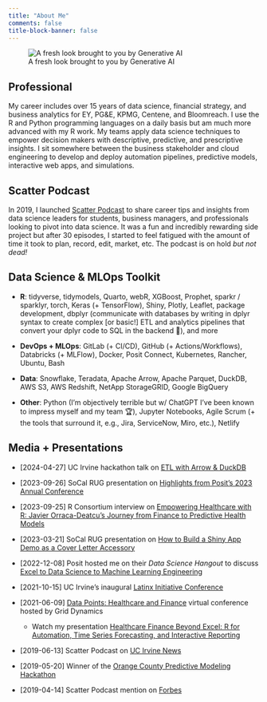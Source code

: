 ```yaml
---
title: "About Me"
comments: false
title-block-banner: false
---
```


![A fresh look brought to you by Generative AI](./images/Javier_Wide.jpg)

## Professional

My career includes over 15 years of data science, financial strategy, and business analytics for EY, PG&E, KPMG, Centene, and Bloomreach. I use the R and Python programming languages on a daily basis but am much more advanced with my R work. My teams apply data science techniques to empower decision makers with descriptive, predictive, and prescriptive insights. I sit somewhere between the business stakeholder and cloud engineering to develop and deploy automation pipelines, predictive models, interactive web apps, and simulations.

## Scatter Podcast

In 2019, I launched [Scatter Podcast](https://soundcloud.com/scatterpodcast) to share career tips and insights from data science leaders for students, business managers, and professionals looking to pivot into data science. It was a fun and incredibly rewarding side project but after 30 episodes, I started to feel fatigued with the amount of time it took to plan, record, edit, market, etc. The podcast is on hold *but not dead!*

## Data Science & MLOps Toolkit

- **R**: tidyverse, tidymodels, Quarto, webR, XGBoost, Prophet, sparkr / sparklyr, torch, Keras (+ TensorFlow), Shiny, Plotly, Leaflet, package development, dbplyr (communicate with databases by writing in dplyr syntax to create complex [or basic!] ETL and analytics pipelines that convert your dplyr code to SQL in the backend 🚀), and more

- **DevOps + MLOps**: GitLab (+ CI/CD), GitHub (+ Actions/Workflows), Databricks (+ MLFlow), Docker, Posit Connect, Kubernetes, Rancher, Ubuntu, Bash

- **Data**: Snowflake, Teradata, Apache Arrow, Apache Parquet, DuckDB, AWS S3, AWS Redshift, NetApp StorageGRID, Google BigQuery

- **Other**: Python (I'm objectively terrible but w/ ChatGPT I've been known to impress myself and my team 🏆), Jupyter Notebooks, Agile Scrum (+ the tools that surround it, e.g., Jira, ServiceNow, Miro, etc.), Netlify

## Media + Presentations

* [2024-04-27] UC Irvine hackathon talk on [ETL with Arrow & DuckDB](https://javorraca.github.io/UCI-2024-Hackathon-Workshop-Arrow-DuckDB/#/title-slide)

* [2023-09-26] SoCal RUG presentation on [Highlights from Posit's 2023 Annual Conference](https://javorraca.github.io/posit-conf-2023-presentation)

* [2023-09-25] R Consortium interview on [Empowering Healthcare with R: Javier Orraca-Deatcu’s Journey from Finance to Predictive Health Models](https://www.r-consortium.org/blog/2023/09/25/empowering-healthcare-with-r-javier-orraca-deatcus-journey-from-finance-to-predictive-health-models) 

* [2023-03-21] SoCal RUG presentation on [How to Build a Shiny App Demo as a Cover Letter Accessory](https://www.youtube.com/watch?v=lNn4beRxnbk&t=2321s&ab_channel=SouthernCaliforniaRUsersGroup)

* [2022-12-08] Posit hosted me on their _Data Science Hangout_ to discuss [Excel to Data Science to Machine Learning Engineering](https://www.youtube.com/watch?v=-mm5tHQVPY8&t=2858s&ab_channel=PositPBC)

* [2021-10-15] UC Irvine's inaugural [Latinx Initiative Conference](https://merage.uci.edu/events/2021/10/2021-lxi-conference.html)

* [2021-06-09] [Data Points: Healthcare and Finance](https://datapoints.griddynamics.com/events/data-points-virtual-summit-healthcare-finance-06-09-2021/) virtual conference hosted by Grid Dynamics
  * Watch my presentation [Healthcare Finance Beyond Excel: R for Automation, Time Series Forecasting, and Interactive Reporting](https://youtu.be/LMaPvd4qMQk)

* [2019-06-13] Scatter Podcast on [UC Irvine News](https://merage.uci.edu/news/2019/06/podcast-launched-by-merage-student-navigates-complex-field-of-data-analytics-and-science.html)

* [2019-05-20] Winner of the [Orange County Predictive Modeling Hackathon](https://twitter.com/oc_rug/status/1130553620456300544?s=20)

* [2019-04-14] Scatter Podcast mention on [Forbes](https://forbes.com/sites/louiscolumbus/2019/04/14/how-to-get-your-data-scientist-career-started)
